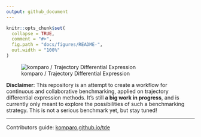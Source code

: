```yaml
---
output: github_document
---
```


```r
knitr::opts_chunk$set(
  collapse = TRUE,
  comment = "#>",
  fig.path = "docs/figures/README-",
  out.width = "100%"
)
```

![komparo / Trajectory Differential Expression](docs/figures/logo.png)

**Disclaimer**: This repository is an attempt to create a workflow for continuous and collaborative benchmarking, applied on trajectory differential expression methods. It's still **a big work in progress**, and is currently only meant to explore the possibilities of such a benchmarking strategy. This is not a serious benchmark yet, but stay tuned!

---

Contributors guide: [komparo.github.io/tde](https://komparo.github.io/tde)


